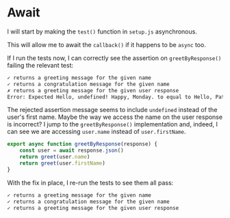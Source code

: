 # Await

I will start by making the `test()` function in `setup.js` asynchronous.

<CodeFile file="setup.js" range="11-12" highlight="11" />

This will allow me to await the `callback()` if it happens to be `async` too.

<CodeFile file="setup.js" range="11-19" highlight="13" />

If I run the tests now, I can correctly see the assertion on `greetByResponse()` failing the relevant test:

```txt nocopy nonumber lines=3-4
✓ returns a greeting message for the given name
✓ returns a congratulation message for the given name
✗ returns a greeting message for the given user response
Error: Expected Hello, undefined! Happy, Monday. to equal to Hello, Patrick! Happy, Monday.
```

The rejected assertion message seems to include `undefined` instead of the user's first name. Maybe the way we access the name on the user response is incorrect? I jump to the `greetByResponse()` implementation and, indeed, I can see we are accessing `user.name` instead of `user.firstName`.

```js remove=3 add=4
export async function greetByResponse(response) {
	const user = await response.json()
	return greet(user.name)
	return greet(user.firstName)
}
```

With the fix in place, I re-run the tests to see them all pass:

```txt nocopy nonumber
✓ returns a greeting message for the given name
✓ returns a congratulation message for the given name
✓ returns a greeting message for the given user response
```
